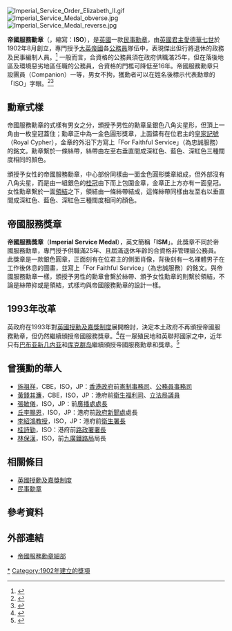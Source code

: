 {{noteTA
|1=zh-hans:英王;zh-hk:英皇;zh-tw:英王;
|2=zh-cn:乔治;zh-hk:佐治;zh-sg:乔治;zh-tw:喬治;
}}
[[File:Imperial_Service_Order_Elizabeth_II.gif|right]]
[[Image:Imperial_Service_Medal_obverse.jpg|right]]
[[Image:Imperial_Service_Medal_reverse.jpg|right]]

'''帝國服務勳章'''（{{lang|en|'''Imperial Service Order'''}}，縮寫：'''ISO'''），是[[英國|英國]]一款[[民事勳章|民事勳章]]，由[[英國君主|英國君主]][[愛德華七世|愛德華七世]]於1902年8月創立，專門授予[[大英帝國|大英帝國]]各[[公務員|公務員]]隊伍中，表現傑出但行將退休的政務及民事編制人員。<ref>{{Cite web |url=http://yourarchives.nationalarchives.gov.uk/index.php?title=Imperial_Service_Order |title=National Archives |access-date=2011-01-09 |archive-date=2012-03-05 |archive-url=https://web.archive.org/web/20120305084647/http://yourarchives.nationalarchives.gov.uk/index.php?title=Imperial_Service_Order |dead-url=no }}</ref> 一般而言，合資格的公務員須在政府供職滿25年，但在落後地區及環境惡劣地區任職的公務員，合資格的門檻可降低至16年。帝國服務勳章只設團員（Companion）一等，男女不拘，獲勳者可以在姓名後標示代表勳章的「ISO」字眼。<ref name="duckers">{{cite book|last=Duckers|first=Peter|title=British Orders and Decorations|publisher=Shire Books|year=2004|pages=48–51}}</ref><ref name="hmso">{{cite book|title=Honours and Titles|publisher=HMSO|year=1996|edition=second|pages=101}}</ref>

==勳章式樣==
帝國服務勳章的式樣有男女之分，頒授予男性的勳章呈銀色八角尖星形，但頂上一角由一枚皇冠蓋住；勳章正中為一金色圓形獎章，上面鑄有在位君主的[[皇家記號|皇家記號]]（Royal Cypher），金章的外沿下方寫上「For Faithful Service」（為忠誠服務）的銘文。勳章繫於一條絲帶，絲帶由左至右垂直間成深紅色、藍色、深紅色三種闊度相同的顏色。

頒授予女性的帝國服務勳章，中心部份同樣由一面金色圓形獎章組成，但外部沒有八角尖星，而是由一組銀色的[[桂冠|桂冠]]由下而上包圍金章，金章正上方亦有一面皇冠。女性勳章繫於一面[[領結|領結]]之下，領結由一條絲帶結成，這條絲帶同樣由左至右以垂直間成深紅色、藍色、深紅色三種闊度相同的顏色。

==帝國服務獎章==
{{main|帝國服務獎章}}
'''帝國服務獎章'''（'''Imperial Service Medal'''），英文簡稱「'''ISM'''」。此獎章不同於帝國服務勳章，專門授予供職滿25年、且屆滿退休年齡的合資格非管理級公務員。此獎章是一款銀色圓章，正面刻有在位君主的側面肖像，背後刻有一名裸體男子在工作後休息的圖畫，並寫上「For Faithful Service」（為忠誠服務）的銘文。與帝國服務勳章一樣，頒授予男性的勳章會繫於絲帶、頒予女性勳章的則繫於領結，不論是絲帶抑或是領結，式樣均與帝國服務勳章的設計一樣。

==1993年改革==
英政府在1993年對[[英國授勳及嘉獎制度|英國授勳及嘉獎制度]]展開檢討，決定本土政府不再頒授帝國服務勳章，但仍然繼續頒授帝國服務獎章。<ref>{{Cite web |url=http://www.direct.gov.uk/en/Governmentcitizensandrights/UKgovernment/Honoursawardsandmedals/DG_067977 |title=Recent lists |access-date=2011-01-09 |archive-date=2012-10-03 |archive-url=https://web.archive.org/web/20121003062519/http://www.direct.gov.uk/en/Governmentcitizensandrights/UKgovernment/Honoursawardsandmedals/DG_067977 |dead-url=no }}</ref>在一眾殖民地和英聯邦國家之中，近年只有[[巴布亚新几内亚|巴布亚新几内亚]]和[[库克群岛|库克群岛]]繼續頒授帝國服務勳章和獎章。<ref>{{cite journal |author1=朱安远 |title=英国的国家荣誉制度及英国功绩勋章得主概览（中） |journal=中国市场 |date=2015 |issue=49 |pages=178-185 |url=https://www.xzbu.com/2/view-12699384.htm |accessdate=2018-09-14 |author= |archive-url=https://web.archive.org/web/20180915001805/https://www.xzbu.com/2/view-12699384.htm |archive-date=2018-09-15 |dead-url=yes }}</ref>

==曾獲勳的華人==
* [[施祖祥|施祖祥]]，CBE，ISO，JP：[[香港政府|香港政府]]前[[憲制事務司|憲制事務司]]、[[公務員事務司|公務員事務司]]
* [[黃錢其濂|黃錢其濂]]，CBE，ISO，JP：港府前[[衛生福利司|衛生福利司]]、[[香港特別行政區立法會|立法局議員]]
* [[張敏儀|張敏儀]]，ISO，JP：前[[香港電台|廣播處處長]]
* [[丘李賜恩|丘李賜恩]]，ISO，JP：港府前[[政府新聞處|政府新聞處]]處長
* [[李紹鴻|李紹鴻教授]]，ISO，JP：港府前[[衛生署_(香港)|衛生署長]]
* [[桂詩勤|桂詩勤]]，ISO：港府前[[路政署|路政署署長]]
* [[林保漢|林保漢]]，ISO，前[[九廣鐵路局|九廣鐵路局]]局長

==相關條目==
* [[英國授勳及嘉獎制度|英國授勳及嘉獎制度]]
* [[民事勳章|民事勳章]]

==參考資料==
{{reflist|2}}

==外部連結==
* [http://www.medals.org.uk/united-kingdom/united-kingdom028.htm 帝國服務勳章細部] {{Wayback|url=http://www.medals.org.uk/united-kingdom/united-kingdom028.htm |date=20210424044944 }}

{{英國授勳及嘉獎制度}}

[[Category:帝國服務勳章|*]]
[[Category:1902年建立的獎項|Category:1902年建立的獎項]]